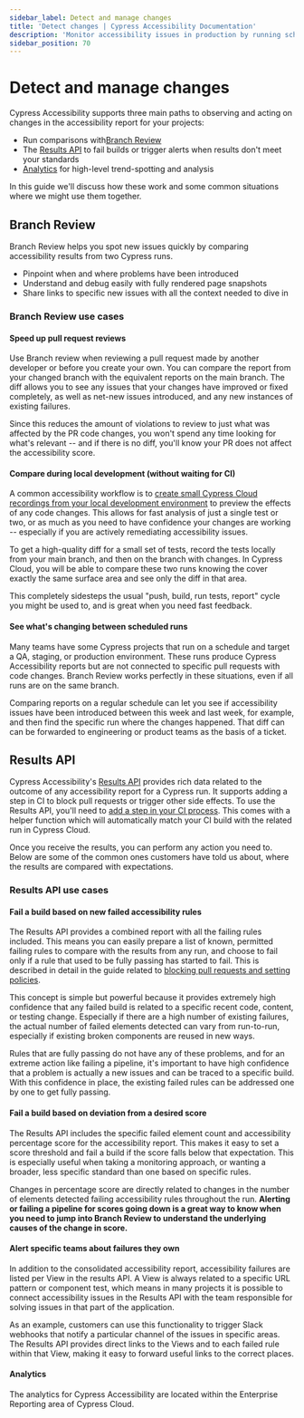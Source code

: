 ```yaml
---
sidebar_label: Detect and manage changes
title: 'Detect changes | Cypress Accessibility Documentation'
description: 'Monitor accessibility issues in production by running scheduled Cypress tests against live environments, capturing dynamic content changes, and generating automated reports for a comprehensive accessibility overview.'
sidebar_position: 70 
---
```


<ProductHeading product="accessibility" />

# Detect and manage changes

Cypress Accessibility supports three main paths to observing and acting on changes in the accessibility report for your projects: 

* Run comparisons with[Branch Review](/accessibility/core-concepts/comparing-reports)
* The [Results API](/accessibility/results-api) to fail builds or trigger alerts when results don't meet your standards
* [Analytics](/cloud/features/analytics/enterprise-reporting#Cypress-Accessibility) for high-level trend-spotting and analysis

In this guide we'll discuss how these work and some common situations where we might use them together.

## Branch Review

Branch Review helps you spot new issues quickly by comparing accessibility results from two Cypress runs.

* Pinpoint when and where problems have been introduced
* Understand and debug easily with fully rendered page snapshots
* Share links to specific new issues with all the context needed to dive in

### Branch Review use cases

#### Speed up pull request reviews
Use Branch review when reviewing a pull request made by another developer or before you create your own. You can compare the report from your changed branch with the equivalent reports on the main branch. The diff allows you to see any issues that your changes have improved or fixed completely, as well as net-new issues introduced, and any new instances of existing failures.

Since this reduces the amount of violations to review to just what was affected by the PR code changes, you won't spend any time looking for what's relevant -- and if there is no diff, you'll know your PR does not affect the accessibility score.

#### Compare during local development (without waiting for CI)
A common accessibility workflow is to [create small Cypress Cloud recordings from your local development environment](/accessibility/guides/local-development) to preview the effects of any code changes. This allows for fast analysis of just a single test or two, or as much as you need to have confidence your changes are working -- especially if you are actively remediating accessibility issues. 

To get a high-quality diff for a small set of tests, record the tests locally from your main branch, and then on the branch with changes. In Cypress Cloud, you will be able to compare these two runs knowing the cover exactly the same surface area and see only the diff in that area.

This completely sidesteps the usual "push, build, run tests, report" cycle you might be used to, and is great when you need fast feedback.

#### See what's changing between scheduled runs
Many teams have some Cypress projects that run on a schedule and target a QA, staging, or production environment. These runs produce Cypress Accessibility reports but are not connected to specific pull requests with code changes. Branch Review works perfectly in these situations, even if all runs are on the same branch.

Comparing reports on a regular schedule can let you see if accessibility issues have been introduced between this week and last week, for example, and then find the specific run where the changes happened. That diff can can be forwarded to engineering or product teams as the basis of a ticket.

## Results API

Cypress Accessibility's [Results API](/accessibility/results-api) provides rich data related to the outcome of any accessibility report for a Cypress run. It supports adding a step in CI to block pull requests or trigger other side effects. To use the Results API, you'll need to [add a step in your CI process](/accessibility/results-api#Installation). This comes with a helper function which will automatically match your CI build with the related run in Cypress Cloud. 

Once you receive the results, you can perform any action you need to. Below are some of the common ones customers have told us about, where the results are compared with expectations.

### Results API use cases

#### Fail a build based on new failed accessibility rules
The Results API provides a combined report with all the failing rules included. This means you can easily prepare a list of known, permitted failing rules to compare with the results from any run, and choose to fail only if a rule that used to be fully passing has started to fail. This is described in detail in the guide related to [blocking pull requests and setting policies](/accessibility/guides/block-pull-requests).

This concept is simple but powerful because it provides extremely high confidence that any failed build is related to a specific recent code, content, or testing change. Especially if there are a high number of existing failures, the actual number of failed elements detected can vary from run-to-run, especially if existing broken components are reused in new ways.

Rules that are fully passing do not have any of these problems, and for an extreme action like failing a pipeline, it's important to have high confidence that a problem is actually a new issues and can be traced to a specific build. With this confidence in place, the existing failed rules can be addressed one by one to get fully passing.

#### Fail a build based on deviation from a desired score
The Results API includes the specific failed element count and accessibility percentage score for the accessibility report. This makes it easy to set a score threshold and fail a build if the score falls below that expectation. This is especially useful when taking a monitoring approach, or wanting a broader, less specific standard than one based on specific rules.

Changes in percentage score are directly related to changes in the number of elements detected failing accessibility rules throughout the run. **Alerting or failing a pipeline for scores going down is a great way to know when you need to jump into Branch Review to understand the underlying causes of the change in score.**

#### Alert specific teams about failures they own
In addition to the consolidated accessibility report, accessibility failures are listed per View in the results API. A View is always related to a specific URL pattern or component test, which means in many projects it is possible to connect accessibility issues in the Results API with the team responsible for solving issues in that part of the application. 

As an example, customers can use this functionality to trigger Slack webhooks that notify a particular channel of the issues in specific areas. The Results API provides direct links to the Views and to each failed rule within that View, making it easy to forward useful links to the correct places.


#### Analytics 
The analytics for Cypress Accessibility are located within the Enterprise Reporting area of Cypress Cloud.






